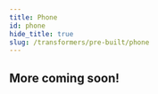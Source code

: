 ```yaml
---
title: Phone
id: phone
hide_title: true
slug: /transformers/pre-built/phone
---
```



<DocPageHeader
  title="Phone"
  subtitle="Neosync is an open-source, developer-first product that allows you to create anonymized, secure test data that you can sync across all of your environments for high quality local, stage and CI testing."
/>

## More coming soon!
